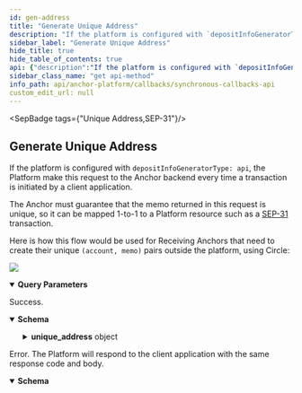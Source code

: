 ```yaml
---
id: gen-address
title: "Generate Unique Address"
description: "If the platform is configured with `depositInfoGeneratorType: api`, the Platform make this request to"
sidebar_label: "Generate Unique Address"
hide_title: true
hide_table_of_contents: true
api: {"description":"If the platform is configured with `depositInfoGeneratorType: api`, the Platform make this request to\nthe Anchor backend every time a transaction is initiated by a client application.\n\nThe Anchor must guarantee that the memo returned in this request is unique, so it can be mapped 1-to-1 to a Platform\nresource such as a [SEP-31](https://stellar.org/protocol/sep-31) transaction.\n\nHere is how this flow would be used for Receiving Anchors that need to create their unique `(account, memo)` pairs\noutside the platform, using Circle:\n\n[![](https://mermaid.ink/img/pako:eNqlVctu2zAQ_JUFTy1iOwhyE9AUhuu0ORQ1YvdmIKDJVUSYIlWSihEY_veuRMuPhHaTVCc9VjPD4exyzYSVyDLm8U-NRuA3xR8dL-cG6AoqaMxgOp70r69g5rjxXARlDdxqu4KVCgXM2VpwrRdcLIeTu81lbRQhPXApHXo_ZxGp4i4ooSpuAkwDas1d4gMaqcwjDI0obOL7p3sUqJ6o5DNMNA-5deX5qlNII-WExvj-mLV_c3OR4slg8ms6g7XH6vpqcxn2XvgIYyuCJSPgnB2w4B4lkIGhQKi22CCsydVj7XiDF-GaK6WD9KXlTfkTwoGsf8JcvDYqg-_j2dkFfD1geFDyS5plb2U0mnDRIC0PgcNCW7EUBVcGtqCDPUqs79Ov_ZS8ewy1Mx4MriAKo_z5mKdOYlZiaeeM9lu5wVl9L1n2Zn6Qh5IUb5KWn9y6W2WUL5DSUSvdZrFJx7brDgyPDdd8e4emU1L6x7nfrznNPTjRLNtmzuAnX2LX2sT_XKIJ3U_xbf9Mb3WdIDGgCJ5i8gIKCl5VFCIJte8c-l8Xjvej82GnxdNaGyUHc2_81EjZbcPhRLwzuU2Q7YxKUjkrEIlkh0jyA9i8vc9pxvZaFd2COy-CbR93iDDSam93uhNPGD-cjX7AuptEbcenE1dJal-ZSqUPPNR-8JHk_25RW4KTiG-dz-3oSozny0zJxjFRoFi2VBG-s_l1yN_ZMq_kK9P80Q7zAeuxEulBSTpk1w3-nFF9iXOW0a3EnNc6NMfkhkqjy2OpgnUsy7n22GO8Dnb6bATLgquxK9oe1NuqzV8v2LI1)](https://mermaid.live/edit#pako:eNqlVctu2zAQ_JUFTy1iOwhyE9AUhuu0ORQ1YvdmIKDJVUSYIlWSihEY_veuRMuPhHaTVCc9VjPD4exyzYSVyDLm8U-NRuA3xR8dL-cG6AoqaMxgOp70r69g5rjxXARlDdxqu4KVCgXM2VpwrRdcLIeTu81lbRQhPXApHXo_ZxGp4i4ooSpuAkwDas1d4gMaqcwjDI0obOL7p3sUqJ6o5DNMNA-5deX5qlNII-WExvj-mLV_c3OR4slg8ms6g7XH6vpqcxn2XvgIYyuCJSPgnB2w4B4lkIGhQKi22CCsydVj7XiDF-GaK6WD9KXlTfkTwoGsf8JcvDYqg-_j2dkFfD1geFDyS5plb2U0mnDRIC0PgcNCW7EUBVcGtqCDPUqs79Ov_ZS8ewy1Mx4MriAKo_z5mKdOYlZiaeeM9lu5wVl9L1n2Zn6Qh5IUb5KWn9y6W2WUL5DSUSvdZrFJx7brDgyPDdd8e4emU1L6x7nfrznNPTjRLNtmzuAnX2LX2sT_XKIJ3U_xbf9Mb3WdIDGgCJ5i8gIKCl5VFCIJte8c-l8Xjvej82GnxdNaGyUHc2_81EjZbcPhRLwzuU2Q7YxKUjkrEIlkh0jyA9i8vc9pxvZaFd2COy-CbR93iDDSam93uhNPGD-cjX7AuptEbcenE1dJal-ZSqUPPNR-8JHk_25RW4KTiG-dz-3oSozny0zJxjFRoFi2VBG-s_l1yN_ZMq_kK9P80Q7zAeuxEulBSTpk1w3-nFF9iXOW0a3EnNc6NMfkhkqjy2OpgnUsy7n22GO8Dnb6bATLgquxK9oe1NuqzV8v2LI1)\n","operationId":"genAddress","tags":["Unique Address","SEP-31"],"parameters":[{"in":"query","name":"transaction_id","description":"The platform server will save the posted transaction and pass the `transaction_id` through this endpoint.\nIf the anchor wishes to return transaction-dependent unique_address, the anchor may query the [`GET /transactions` endpoint of the Platform API](/network/anchor-platform/resources/get-transaction).\n","schema":{"type":"string"},"required":true}],"responses":{"200":{"description":"Success.","content":{"application/json":{"schema":{"type":"object","properties":{"unique_address":{"description":"An object containing the unique `stellar_address:memo` pair used to identify a destination.","type":"object","properties":{"stellar_address":{"description":"A `G...` stellar address or a `M...` [muxed stellar address](https://developers.stellar.org/docs/glossary/muxed-accounts/) of an **existing** account in the Stellar network.","type":"string"},"memo":{"description":"The memo to attach to the Stellar payment.","type":"string"},"memo_type":{"description":"The type of memo to attach to the Stellar payment (text, hash, or id).","type":"string","enum":["text","hash","id"]}},"required":["stellar_address"]}}}}}},"500":{"description":"Error. The Platform will respond to the client application with the same response code and body.","content":{"application/json":{"schema":{"type":"object","properties":{"error":{"type":"string"},"id":{"type":"string"}},"required":["error"],"title":"Error"}}}}},"method":"get","path":"/unique_address","info":{"version":"2.0.0","description":"The Synchronous Callbacks API specification for the Stellar Anchor Platform project.\n\nThe Synchronous Callbacks API defines requests made by the Platform while it is processing a request from a client application. The\nanchor's responses to these requests affect the Platform responses to the client application.\n","title":"Synchronous Callbacks API"},"postman":{"name":"Generate Unique Address","description":{"content":"If the platform is configured with `depositInfoGeneratorType: api`, the Platform make this request to\nthe Anchor backend every time a transaction is initiated by a client application.\n\nThe Anchor must guarantee that the memo returned in this request is unique, so it can be mapped 1-to-1 to a Platform\nresource such as a [SEP-31](https://stellar.org/protocol/sep-31) transaction.\n\nHere is how this flow would be used for Receiving Anchors that need to create their unique `(account, memo)` pairs\noutside the platform, using Circle:\n\n[![](https://mermaid.ink/img/pako:eNqlVctu2zAQ_JUFTy1iOwhyE9AUhuu0ORQ1YvdmIKDJVUSYIlWSihEY_veuRMuPhHaTVCc9VjPD4exyzYSVyDLm8U-NRuA3xR8dL-cG6AoqaMxgOp70r69g5rjxXARlDdxqu4KVCgXM2VpwrRdcLIeTu81lbRQhPXApHXo_ZxGp4i4ooSpuAkwDas1d4gMaqcwjDI0obOL7p3sUqJ6o5DNMNA-5deX5qlNII-WExvj-mLV_c3OR4slg8ms6g7XH6vpqcxn2XvgIYyuCJSPgnB2w4B4lkIGhQKi22CCsydVj7XiDF-GaK6WD9KXlTfkTwoGsf8JcvDYqg-_j2dkFfD1geFDyS5plb2U0mnDRIC0PgcNCW7EUBVcGtqCDPUqs79Ov_ZS8ewy1Mx4MriAKo_z5mKdOYlZiaeeM9lu5wVl9L1n2Zn6Qh5IUb5KWn9y6W2WUL5DSUSvdZrFJx7brDgyPDdd8e4emU1L6x7nfrznNPTjRLNtmzuAnX2LX2sT_XKIJ3U_xbf9Mb3WdIDGgCJ5i8gIKCl5VFCIJte8c-l8Xjvej82GnxdNaGyUHc2_81EjZbcPhRLwzuU2Q7YxKUjkrEIlkh0jyA9i8vc9pxvZaFd2COy-CbR93iDDSam93uhNPGD-cjX7AuptEbcenE1dJal-ZSqUPPNR-8JHk_25RW4KTiG-dz-3oSozny0zJxjFRoFi2VBG-s_l1yN_ZMq_kK9P80Q7zAeuxEulBSTpk1w3-nFF9iXOW0a3EnNc6NMfkhkqjy2OpgnUsy7n22GO8Dnb6bATLgquxK9oe1NuqzV8v2LI1)](https://mermaid.live/edit#pako:eNqlVctu2zAQ_JUFTy1iOwhyE9AUhuu0ORQ1YvdmIKDJVUSYIlWSihEY_veuRMuPhHaTVCc9VjPD4exyzYSVyDLm8U-NRuA3xR8dL-cG6AoqaMxgOp70r69g5rjxXARlDdxqu4KVCgXM2VpwrRdcLIeTu81lbRQhPXApHXo_ZxGp4i4ooSpuAkwDas1d4gMaqcwjDI0obOL7p3sUqJ6o5DNMNA-5deX5qlNII-WExvj-mLV_c3OR4slg8ms6g7XH6vpqcxn2XvgIYyuCJSPgnB2w4B4lkIGhQKi22CCsydVj7XiDF-GaK6WD9KXlTfkTwoGsf8JcvDYqg-_j2dkFfD1geFDyS5plb2U0mnDRIC0PgcNCW7EUBVcGtqCDPUqs79Ov_ZS8ewy1Mx4MriAKo_z5mKdOYlZiaeeM9lu5wVl9L1n2Zn6Qh5IUb5KWn9y6W2WUL5DSUSvdZrFJx7brDgyPDdd8e4emU1L6x7nfrznNPTjRLNtmzuAnX2LX2sT_XKIJ3U_xbf9Mb3WdIDGgCJ5i8gIKCl5VFCIJte8c-l8Xjvej82GnxdNaGyUHc2_81EjZbcPhRLwzuU2Q7YxKUjkrEIlkh0jyA9i8vc9pxvZaFd2COy-CbR93iDDSam93uhNPGD-cjX7AuptEbcenE1dJal-ZSqUPPNR-8JHk_25RW4KTiG-dz-3oSozny0zJxjFRoFi2VBG-s_l1yN_ZMq_kK9P80Q7zAeuxEulBSTpk1w3-nFF9iXOW0a3EnNc6NMfkhkqjy2OpgnUsy7n22GO8Dnb6bATLgquxK9oe1NuqzV8v2LI1)\n","type":"text/plain"},"url":{"path":["unique_address"],"host":["{{baseUrl}}"],"query":[{"disabled":false,"description":{"content":"(Required) The platform server will save the posted transaction and pass the `transaction_id` through this endpoint.\nIf the anchor wishes to return transaction-dependent unique_address, the anchor may query the [`GET /transactions` endpoint of the Platform API](/network/anchor-platform/resources/get-transaction).\n","type":"text/plain"},"key":"transaction_id","value":""}],"variable":[]},"header":[{"key":"Accept","value":"application/json"}],"method":"GET"}}
sidebar_class_name: "get api-method"
info_path: api/anchor-platform/callbacks/synchronous-callbacks-api
custom_edit_url: null
---
```



<SepBadge tags={"Unique Address,SEP-31"}/>


## Generate Unique Address



If the platform is configured with `depositInfoGeneratorType: api`, the Platform make this request to
the Anchor backend every time a transaction is initiated by a client application.

The Anchor must guarantee that the memo returned in this request is unique, so it can be mapped 1-to-1 to a Platform
resource such as a [SEP-31](https://stellar.org/protocol/sep-31) transaction.

Here is how this flow would be used for Receiving Anchors that need to create their unique `(account, memo)` pairs
outside the platform, using Circle:

[![](https://mermaid.ink/img/pako:eNqlVctu2zAQ_JUFTy1iOwhyE9AUhuu0ORQ1YvdmIKDJVUSYIlWSihEY_veuRMuPhHaTVCc9VjPD4exyzYSVyDLm8U-NRuA3xR8dL-cG6AoqaMxgOp70r69g5rjxXARlDdxqu4KVCgXM2VpwrRdcLIeTu81lbRQhPXApHXo_ZxGp4i4ooSpuAkwDas1d4gMaqcwjDI0obOL7p3sUqJ6o5DNMNA-5deX5qlNII-WExvj-mLV_c3OR4slg8ms6g7XH6vpqcxn2XvgIYyuCJSPgnB2w4B4lkIGhQKi22CCsydVj7XiDF-GaK6WD9KXlTfkTwoGsf8JcvDYqg-_j2dkFfD1geFDyS5plb2U0mnDRIC0PgcNCW7EUBVcGtqCDPUqs79Ov_ZS8ewy1Mx4MriAKo_z5mKdOYlZiaeeM9lu5wVl9L1n2Zn6Qh5IUb5KWn9y6W2WUL5DSUSvdZrFJx7brDgyPDdd8e4emU1L6x7nfrznNPTjRLNtmzuAnX2LX2sT_XKIJ3U_xbf9Mb3WdIDGgCJ5i8gIKCl5VFCIJte8c-l8Xjvej82GnxdNaGyUHc2_81EjZbcPhRLwzuU2Q7YxKUjkrEIlkh0jyA9i8vc9pxvZaFd2COy-CbR93iDDSam93uhNPGD-cjX7AuptEbcenE1dJal-ZSqUPPNR-8JHk_25RW4KTiG-dz-3oSozny0zJxjFRoFi2VBG-s_l1yN_ZMq_kK9P80Q7zAeuxEulBSTpk1w3-nFF9iXOW0a3EnNc6NMfkhkqjy2OpgnUsy7n22GO8Dnb6bATLgquxK9oe1NuqzV8v2LI1)](https://mermaid.live/edit#pako:eNqlVctu2zAQ_JUFTy1iOwhyE9AUhuu0ORQ1YvdmIKDJVUSYIlWSihEY_veuRMuPhHaTVCc9VjPD4exyzYSVyDLm8U-NRuA3xR8dL-cG6AoqaMxgOp70r69g5rjxXARlDdxqu4KVCgXM2VpwrRdcLIeTu81lbRQhPXApHXo_ZxGp4i4ooSpuAkwDas1d4gMaqcwjDI0obOL7p3sUqJ6o5DNMNA-5deX5qlNII-WExvj-mLV_c3OR4slg8ms6g7XH6vpqcxn2XvgIYyuCJSPgnB2w4B4lkIGhQKi22CCsydVj7XiDF-GaK6WD9KXlTfkTwoGsf8JcvDYqg-_j2dkFfD1geFDyS5plb2U0mnDRIC0PgcNCW7EUBVcGtqCDPUqs79Ov_ZS8ewy1Mx4MriAKo_z5mKdOYlZiaeeM9lu5wVl9L1n2Zn6Qh5IUb5KWn9y6W2WUL5DSUSvdZrFJx7brDgyPDdd8e4emU1L6x7nfrznNPTjRLNtmzuAnX2LX2sT_XKIJ3U_xbf9Mb3WdIDGgCJ5i8gIKCl5VFCIJte8c-l8Xjvej82GnxdNaGyUHc2_81EjZbcPhRLwzuU2Q7YxKUjkrEIlkh0jyA9i8vc9pxvZaFd2COy-CbR93iDDSam93uhNPGD-cjX7AuptEbcenE1dJal-ZSqUPPNR-8JHk_25RW4KTiG-dz-3oSozny0zJxjFRoFi2VBG-s_l1yN_ZMq_kK9P80Q7zAeuxEulBSTpk1w3-nFF9iXOW0a3EnNc6NMfkhkqjy2OpgnUsy7n22GO8Dnb6bATLgquxK9oe1NuqzV8v2LI1)


<details style={{"marginBottom":"1rem"}} data-collapsed={false} open={true}><summary style={{}}><strong>Query Parameters</strong></summary><div><ul><ParamsItem className={"paramsItem"} param={{"in":"query","name":"transaction_id","description":"The platform server will save the posted transaction and pass the `transaction_id` through this endpoint.\nIf the anchor wishes to return transaction-dependent unique_address, the anchor may query the [`GET /transactions` endpoint of the Platform API](/network/anchor-platform/resources/get-transaction).\n","schema":{"type":"string"},"required":true}}></ParamsItem></ul></div></details><div><ApiTabs><TabItem label={"200"} value={"200"}><div>

Success.

</div><div><MimeTabs schemaType={"response"}><TabItem label={"application/json"} value={"application/json"}><SchemaTabs><TabItem label={"Schema"} value={"Schema"}><details style={{}} data-collapsed={false} open={true}><summary style={{"textAlign":"left"}}><strong>Schema</strong></summary><div style={{"textAlign":"left","marginLeft":"1rem"}}></div><ul style={{"marginLeft":"1rem"}}><SchemaItem collapsible={true} className={"schemaItem"}><details style={{}}><summary style={{}}><strong>unique_address</strong><span style={{"opacity":"0.6"}}> object</span></summary><div style={{"marginLeft":"1rem"}}><div style={{"marginTop":".5rem","marginBottom":".5rem"}}>

An object containing the unique `stellar_address:memo` pair used to identify a destination.

</div><SchemaItem collapsible={false} name={"stellar_address"} required={true} schemaName={"string"} qualifierMessage={undefined} schema={{"description":"A `G...` stellar address or a `M...` [muxed stellar address](https://developers.stellar.org/docs/glossary/muxed-accounts/) of an **existing** account in the Stellar network.","type":"string"}}></SchemaItem><SchemaItem collapsible={false} name={"memo"} required={false} schemaName={"string"} qualifierMessage={undefined} schema={{"description":"The memo to attach to the Stellar payment.","type":"string"}}></SchemaItem><SchemaItem collapsible={false} name={"memo_type"} required={false} schemaName={"string"} qualifierMessage={"**Possible values:** [`text`, `hash`, `id`]"} schema={{"description":"The type of memo to attach to the Stellar payment (text, hash, or id).","type":"string","enum":["text","hash","id"]}}></SchemaItem></div></details></SchemaItem></ul></details></TabItem><TabItem label={"Example (from schema)"} value={"Example (from schema)"}><ResponseSamples responseExample={"{\n  \"unique_address\": {\n    \"stellar_address\": \"string\",\n    \"memo\": \"string\",\n    \"memo_type\": \"text\"\n  }\n}"} language={"json"}></ResponseSamples></TabItem></SchemaTabs></TabItem></MimeTabs></div></TabItem><TabItem label={"500"} value={"500"}><div>

Error. The Platform will respond to the client application with the same response code and body.

</div><div><MimeTabs schemaType={"response"}><TabItem label={"application/json"} value={"application/json"}><SchemaTabs><TabItem label={"Schema"} value={"Schema"}><details style={{}} data-collapsed={false} open={true}><summary style={{"textAlign":"left"}}><strong>Schema</strong></summary><div style={{"textAlign":"left","marginLeft":"1rem"}}></div><ul style={{"marginLeft":"1rem"}}><SchemaItem collapsible={false} name={"error"} required={true} schemaName={"string"} qualifierMessage={undefined} schema={{"type":"string"}}></SchemaItem><SchemaItem collapsible={false} name={"id"} required={false} schemaName={"string"} qualifierMessage={undefined} schema={{"type":"string"}}></SchemaItem></ul></details></TabItem><TabItem label={"Example (from schema)"} value={"Example (from schema)"}><ResponseSamples responseExample={"{\n  \"error\": \"string\",\n  \"id\": \"string\"\n}"} language={"json"}></ResponseSamples></TabItem></SchemaTabs></TabItem></MimeTabs></div></TabItem></ApiTabs></div>
